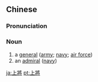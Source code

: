{{also|上将}}
==Chinese==
{{zh-forms|s=上将}}

===Pronunciation===
{{zh-pron
|m=shàngjiàng
|c=soeng6 zoeng3
|mn=xm:siōng-chiòng
|cat=n
}}

===Noun===
{{zh-noun}}

# a [[general]] ([[army]]; [[navy]]; [[air force]])
# an [[admiral]] ([[navy]])

[[ja:上將]]
[[pt:上將]]